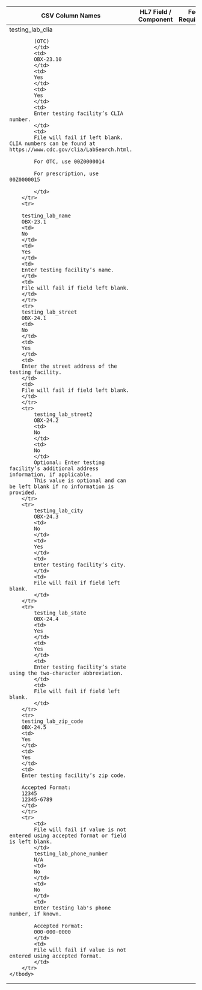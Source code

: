 <table className="usa-table" style={{tableLayout:"fixed"}}>
    <thead>
        <th>CSV Column Names</th>
        <th>HL7 Field / Component</th>
        <th>Fed Required?</th>
        <th>State Required?</th>
        <th>Data Requirements</th>
        <th>Additional Guidance</th>
    </thead>
    <tbody>
        <tr>
            <td>
            testing_lab_clia

            (OTC)
            </td>
            <td>
            OBX-23.10
            </td>
            <td>
            Yes
            </td>
            <td>
            Yes
            </td>
            <td>
            Enter testing facility’s CLIA number.
            </td>
            <td>
            File will fail if left blank. CLIA numbers can be found at https://www.cdc.gov/clia/LabSearch.html.

            For OTC, use 00Z0000014

            For prescription, use 00Z0000015

            </td>
        </tr>
        <tr>

        testing_lab_name
        OBX-23.1
        <td>
        No
        </td>
        <td>
        Yes
        </td>
        <td>
        Enter testing facility’s name.
        </td>
        <td>
        File will fail if field left blank.
        </td>
        </tr>
        <tr>
        testing_lab_street
        OBX-24.1
        <td>
        No
        </td>
        <td>
        Yes
        </td>
        <td>
        Enter the street address of the testing facility.
        </td>
        <td>
        File will fail if field left blank.
        </td>
        </tr>
        <tr>
            testing_lab_street2
            OBX-24.2
            <td>
            No
            </td>
            <td>
            No
            </td>
            Optional: Enter testing facility’s additional address information, if applicable.
            This value is optional and can be left blank if no information is provided.
        </tr>
        <tr>
            testing_lab_city
            OBX-24.3
            <td>
            No
            </td>
            <td>
            Yes
            </td>
            <td>
            Enter testing facility’s city.
            </td>
            <td>
            File will fail if field left blank.
            </td>
        </tr>
        <tr>
            testing_lab_state
            OBX-24.4
            <td>
            Yes
            </td>
            <td>
            Yes
            </td>
            <td>
            Enter testing facility’s state using the two-character abbreviation.
            </td>
            <td>
            File will fail if field left blank.
            </td>
        </tr>
        <tr>
        testing_lab_zip_code
        OBX-24.5
        <td>
        Yes
        </td>
        <td>
        Yes
        </td>
        <td>
        Enter testing facility’s zip code. 

        Accepted Format:
        12345
        12345-6789
        </td>
        </tr>
        <tr>
            <td>
            File will fail if value is not entered using accepted format or field is left blank.
            </td>
            testing_lab_phone_number
            N/A
            <td>
            No
            </td>
            <td>
            No
            </td>
            <td>
            Enter testing lab's phone number, if known. 

            Accepted Format:
            000-000-0000
            </td>
            <td>
            File will fail if value is not entered using accepted format.
            </td>
        </tr>
    </tbody>
</table>

